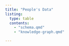 ```yaml
---
title: "People's Data"
listing:
  type: table
  contents:
    - "schema.qmd"
    - "knowledge-graph.qmd"

---
```



